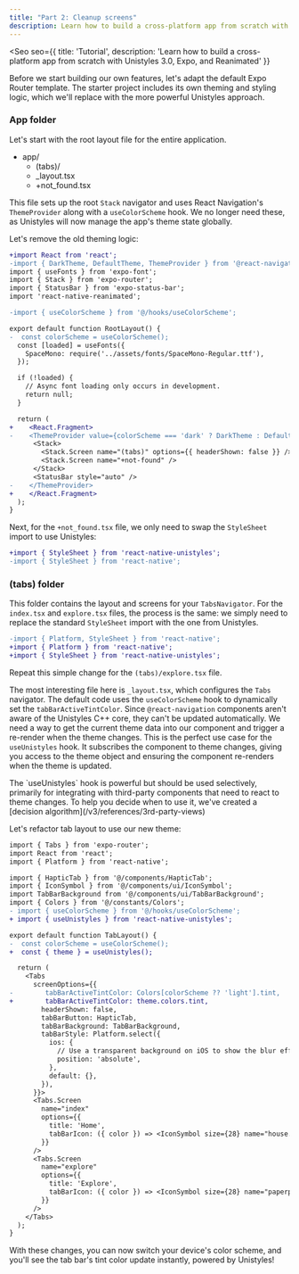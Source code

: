 ```yaml
---
title: "Part 2: Cleanup screens"
description: Learn how to build a cross-platform app from scratch with Unistyles 3.0, Expo, and Reanimated
---
```



<Seo
    seo={{
        title: 'Tutorial',
        description: 'Learn how to build a cross-platform app from scratch with Unistyles 3.0, Expo, and Reanimated'
    }}
>

Before we start building our own features, let's adapt the default Expo Router template.
The starter project includes its own theming and styling logic, which we'll replace with the more powerful Unistyles approach.

### App folder

Let's start with the root layout file for the entire application.

<FileTree>

- app/
  - (tabs)/
  - _layout.tsx
  - +not_found.tsx
</FileTree>

This file sets up the root `Stack` navigator and uses React Navigation's `ThemeProvider` along with a `useColorScheme` hook.
We no longer need these, as Unistyles will now manage the app's theme state globally.

Let's remove the old theming logic:

```diff title="app/_layout.tsx" lang="tsx"
+import React from 'react';
-import { DarkTheme, DefaultTheme, ThemeProvider } from '@react-navigation/native';
import { useFonts } from 'expo-font';
import { Stack } from 'expo-router';
import { StatusBar } from 'expo-status-bar';
import 'react-native-reanimated';

-import { useColorScheme } from '@/hooks/useColorScheme';

export default function RootLayout() {
-  const colorScheme = useColorScheme();
  const [loaded] = useFonts({
    SpaceMono: require('../assets/fonts/SpaceMono-Regular.ttf'),
  });

  if (!loaded) {
    // Async font loading only occurs in development.
    return null;
  }

  return (
+    <React.Fragment>
-    <ThemeProvider value={colorScheme === 'dark' ? DarkTheme : DefaultTheme}>
      <Stack>
        <Stack.Screen name="(tabs)" options={{ headerShown: false }} />
        <Stack.Screen name="+not-found" />
      </Stack>
      <StatusBar style="auto" />
-    </ThemeProvider>
+    </React.Fragment>
  );
}
```

Next, for the `+not_found.tsx` file, we only need to swap the `StyleSheet` import to use Unistyles:

```diff title="app/+not_found.tsx" lang="tsx"
+import { StyleSheet } from 'react-native-unistyles';
-import { StyleSheet } from 'react-native';
```

### (tabs) folder

This folder contains the layout and screens for your `TabsNavigator`.
For the `index.tsx` and `explore.tsx` files, the process is the same: we simply need to replace the standard `StyleSheet` import with the one from Unistyles.

```diff title="app/(tabs)/index.tsx" lang="tsx"
-import { Platform, StyleSheet } from 'react-native';
+import { Platform } from 'react-native';
+import { StyleSheet } from 'react-native-unistyles';
```

Repeat this simple change for the `(tabs)/explore.tsx` file.

The most interesting file here is `_layout.tsx`, which configures the `Tabs` navigator. The default code uses the `useColorScheme` hook to dynamically set the `tabBarActiveTintColor`.
Since `@react-navigation` components aren't aware of the Unistyles C++ core, they can't be updated automatically. We need a way to get the current theme data into our component and trigger a re-render when the theme changes.
This is the perfect use case for the `useUnistyles` hook. It subscribes the component to theme changes, giving you access to the theme object and ensuring the component re-renders when the theme is updated.

<Aside>
The `useUnistyles` hook is powerful but should be used selectively, primarily for integrating with third-party components that need to react to theme changes.
To help you decide when to use it, we've created a [decision algorithm](/v3/references/3rd-party-views)
</Aside>

Let's refactor tab layout to use our new theme:

```diff title="app/(tabs)/_layout.tsx" lang="tsx"
import { Tabs } from 'expo-router';
import React from 'react';
import { Platform } from 'react-native';

import { HapticTab } from '@/components/HapticTab';
import { IconSymbol } from '@/components/ui/IconSymbol';
import TabBarBackground from '@/components/ui/TabBarBackground';
import { Colors } from '@/constants/Colors';
- import { useColorScheme } from '@/hooks/useColorScheme';
+ import { useUnistyles } from 'react-native-unistyles';

export default function TabLayout() {
-  const colorScheme = useColorScheme();
+  const { theme } = useUnistyles();

  return (
    <Tabs
      screenOptions={{
-        tabBarActiveTintColor: Colors[colorScheme ?? 'light'].tint,
+        tabBarActiveTintColor: theme.colors.tint,
        headerShown: false,
        tabBarButton: HapticTab,
        tabBarBackground: TabBarBackground,
        tabBarStyle: Platform.select({
          ios: {
            // Use a transparent background on iOS to show the blur effect
            position: 'absolute',
          },
          default: {},
        }),
      }}>
      <Tabs.Screen
        name="index"
        options={{
          title: 'Home',
          tabBarIcon: ({ color }) => <IconSymbol size={28} name="house.fill" color={color} />,
        }}
      />
      <Tabs.Screen
        name="explore"
        options={{
          title: 'Explore',
          tabBarIcon: ({ color }) => <IconSymbol size={28} name="paperplane.fill" color={color} />,
        }}
      />
    </Tabs>
  );
}
```

With these changes, you can now switch your device's color scheme, and you'll see the tab bar's tint color update instantly, powered by Unistyles!

<LinkCard
    title="Cleanup components"
    href="/v3/tutorial/cleanup-components"
/>

</Seo>
